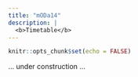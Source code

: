 ```yaml
---
title: "mODa14"
description: |
  <b>Timetable</b>
---
```


```r
knitr::opts_chunk$set(echo = FALSE)
```


... under construction ...


<!-- **Workshop:** -->

<!--  - Pre-registration: March 2023 (participants will be contacted by email) -->
<!--  - Workshop fee payment and abstract submission: 30 May -->
<!--  - mODa14: 9-14 July 2023 -->

<!-- **Special issue:** -->

<!--  - Full paper submission deadline: 31 December 2022 -->
<!--  - Deadline for first reviews: 31 January 2023 -->
<!--  - Acceptance notification: 10 March 2023 -->
<!--  - Camera-ready versions: 17 March 2023 -->

